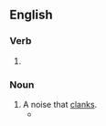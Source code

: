 ==English==

===Verb===
{{head|en|present participle}}

# {{present participle of|clank|lang=en|nocat=1}}

===Noun===
{{en-noun}}

# A noise that [[clank]]s.
#* {{quote-journal|author=Daniel Taylor|title=Lucas Moura double for Spurs deepens gloom at Manchester United|work={{w|The Guardian}} (London)|date=27 August 2018|url=https://www.theguardian.com/football/2018/aug/27/manchester-united-tottenham-hotspur-premier-league-match-report
|passage=Smalling’s challenge was weak and, when Lucas buried his shot, the night air was filled with the '''clanking''' of thousands of red plastic seats being emptied. }}